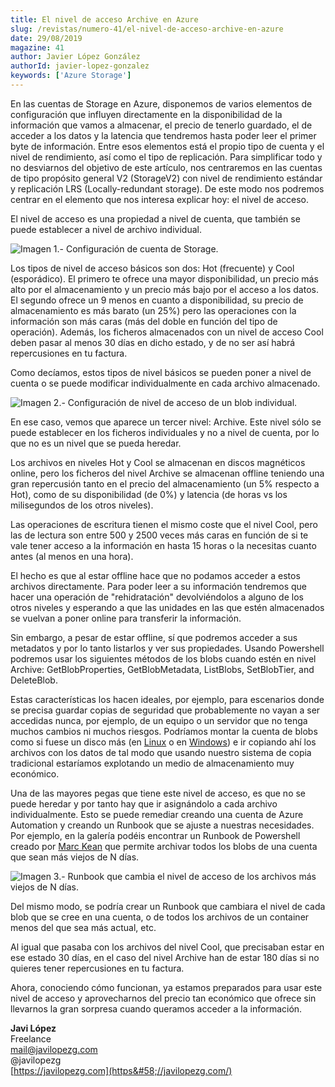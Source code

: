 ```yaml
---
title: El nivel de acceso Archive en Azure
slug: /revistas/numero-41/el-nivel-de-acceso-archive-en-azure
date: 29/08/2019
magazine: 41
author: Javier López González
authorId: javier-lopez-gonzalez
keywords: ['Azure Storage']
---
```



<ArticleHeader frontmatter={props.pageContext.frontmatter} />



​En las cuentas de Storage en Azure, disponemos de varios elementos de configuración que influyen directamente en la disponibilidad de la información que vamos a almacenar, el precio de tenerlo guardado, el de acceder a los datos y la latencia que tendremos hasta poder leer el primer byte de información. Entre esos elementos está el propio tipo de cuenta y el nivel de rendimiento, así como el tipo de replicación. Para simplificar todo y no desviarnos del objetivo de este artículo, nos centraremos en las cuentas de tipo propósito general V2 (StorageV2) con nivel de rendimiento estándar y replicación LRS (Locally-redundant storage). De este modo nos podremos centrar en el elemento que nos interesa explicar hoy: el nivel de acceso.

El nivel de acceso es una propiedad a nivel de cuenta, que también se puede establecer a nivel de archivo individual.

![Imagen 1.- Configuración de cuenta de Storage.](../../../images/numero41/el-nivel-de-acceso-archive-en-azure/image1.png)

Los tipos de nivel de acceso básicos son dos: Hot (frecuente) y Cool (esporádico). El primero te ofrece una mayor disponibilidad, un precio más alto por el almacenamiento y un precio más bajo por el acceso a los datos. El segundo ofrece un 9 menos en cuanto a disponibilidad, su precio de almacenamiento es más barato (un 25%) pero las operaciones con la información son más caras (más del doble en función del tipo de operación). Además, los ficheros almacenados con un nivel de acceso Cool deben pasar al menos 30 días en dicho estado, y de no ser así habrá repercusiones en tu factura.

Como decíamos, estos tipos de nivel básicos se pueden poner a nivel de cuenta o se puede modificar individualmente en cada archivo almacenado.

![Imagen 2.- Configuración de nivel de acceso de un blob individual.](../../../images/numero41/el-nivel-de-acceso-archive-en-azure/image2.png)

En ese caso, vemos que aparece un tercer nivel: Archive. Este nivel sólo se puede establecer en los ficheros individuales y no a nivel de cuenta, por lo que no es un nivel que se pueda heredar.

Los archivos en niveles Hot y Cool se almacenan en discos magnéticos online, pero los ficheros del nivel Archive se almacenan offline teniendo una gran repercusión tanto en el precio del almacenamiento (un 5% respecto a Hot), como de su disponibilidad (de 0%) y latencia (de horas vs los milisegundos de los otros niveles).

Las operaciones de escritura tienen el mismo coste que el nivel Cool, pero las de lectura son entre 500 y 2500 veces más caras en función de si te vale tener acceso a la información en hasta 15 horas o la necesitas cuanto antes (al menos en una hora).

El hecho es que al estar offline hace que no podamos acceder a estos archivos directamente. Para poder leer a su información tendremos que hacer una operación de "rehidratación" devolviéndolos a alguno de los otros niveles y esperando a que las unidades en las que estén almacenados se vuelvan a poner online para transferir la información.

Sin embargo, a pesar de estar offline, sí que podremos acceder a sus metadatos y por lo tanto listarlos y ver sus propiedades. Usando Powershell podremos usar los siguientes métodos de los blobs cuando estén en nivel Archive: GetBlobProperties, GetBlobMetadata, ListBlobs, SetBlobTier, and DeleteBlob.

Estas características los hacen ideales, por ejemplo, para escenarios donde se precisa guardar copias de seguridad que probablemente no vayan a ser accedidas nunca, por ejemplo, de un equipo o un servidor que no tenga muchos cambios ni muchos riesgos. Podríamos montar la cuenta de blobs como si fuese un disco más (en [Linux](https&#58;//javilopezg.com/montar-blobs-de-azure-en-linux/) o en [Windows](https&#58;//javilopezg.com/montar-blobs-de-azure-en-windows/)) e ir copiando ahí los archivos con los datos de tal modo que usando nuestro sistema de copia tradicional estaríamos explotando un medio de almacenamiento muy económico.

Una de las mayores pegas que tiene este nivel de acceso, es que no se puede heredar y por tanto hay que ir asignándolo a cada archivo individualmente. Esto se puede remediar creando una cuenta de Azure Automation y creando un Runbook que se ajuste a nuestras necesidades. Por ejemplo, en la galería podéis encontrar un Runbook de Powershell creado por [Marc Kean](https&#58;//marckean.com/2018/05/27/change-azure-storage-blob-tiers/) que permite archivar todos los blobs de una cuenta que sean más viejos de N días.

![Imagen 3.- Runbook que cambia el nivel de acceso de los archivos más viejos de N días.](../../../images/numero41/el-nivel-de-acceso-archive-en-azure/image3.png)

Del mismo modo, se podría crear un Runbook que cambiara el nivel de cada blob que se cree en una cuenta, o de todos los archivos de un container menos del que sea más actual, etc.

Al igual que pasaba con los archivos del nivel Cool, que precisaban estar en ese estado 30 días, en el caso del nivel Archive han de estar 180 días si no quieres tener repercusiones en tu factura.

Ahora, conociendo cómo funcionan, ya estamos preparados para usar este nivel de acceso y aprovecharnos del precio tan económico que ofrece sin llevarnos la gran sorpresa cuando queramos acceder a la información.



**Javi López** <br />
 Freelance <br />
 [mail@javilopezg.com](mailto&#58;mail@javilopezg.com) <br />
 @javilopezg <br />
 [https://javilopezg.com](https&#58;//javilopezg.com/)

